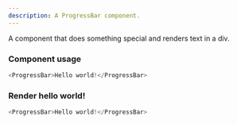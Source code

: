 ```yaml
---
description: A ProgressBar component.
---
```



A component that does something special and renders text in a div.

### Component usage
```js
<ProgressBar>Hello world!</ProgressBar>
```

### Render hello world!

```js live
<ProgressBar>Hello world!</ProgressBar>
```
